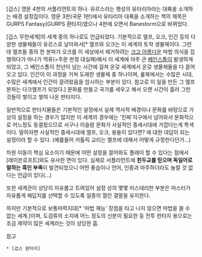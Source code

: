 [겁스] 영문 4판의 서플리먼트의 하나. 유르스라는 행성의 유타리아라는 대륙을 소개하는 배경 설정집이다. 영문 3판(국문 1판)에서 유타리아 대륙을 소개하는 책의 제목은 GURPS Fantasy(GURPS 환타지)였으나 4판에 오면서 Banestorm으로 바뀌었다.

[겁스 무한세계]의 세계 중의 하나로도 언급되었다. 기본적으로 엘프, 오크, 인간 등의 다양한 생물체들이 유르스로 날아와서[* 엘프와 오크는 이 세계의 토착 생물체이다. 그런데 엘프들 중의 한 분파가 오크를 이 세상에서 제거하려는 [[크고 아름다운]] 마법 의식을 집행하다가 마나가 역류(=주문 판정 대실패)해서 이 세계에 아주 큰 [[베인스톰]]이 발생하게 되었고, 그 베인스톰이 천년이 넘는 시간에 걸쳐 온갖 세계에서 온갖 생물체들을 다 끌어오고 있다. 인간이 이 과정을 거쳐 도래한 생물체 중 하나이며, 룰북에서는 수많은 시대, 수많은 세계에서 인간이 끌려왔음을 암시하는 부분이 있다. 참고로 이 일을 만든 그 엘프 분파는 다크엘프가 되었다.] 문화를 만들고 국가를 세우고 해서 오랜 시간이 흘러 그런 것들이 쌓이고 쌓여 나온 판타지다. 

일반적으로 판타지물들은 기본적인 설정에서 실제 역사적 배경이나 문화를 바탕으로 가상의 설정을 하는 경우가 많지만 이 세계의 경우에는 '진짜'지구에서 넘어와서 문화적으로 어느정도 동결됬으므로 서구나 이슬람 문화가 사실적인 중세시대에 가깝다는게 특색이다. 말하자면 사실적인 중세시대에 엘프, 오크, 용들이 있다면? 에 대한 대답이 되는 설정이라 할 수 있다. (예를들어 카톨릭 교리는 엘프에 대해서 어떻게 규정한다던가...)

차원 이동이 핵심 요소이기 때문에 어떤 설정을 끌어와도 플레이 할 수 있다는 점에서 [레이븐로프트]와도 유사한 면이 있다. 실제로 서플리먼트에 '''힌두교를 믿으며 독일어로 말하는 흑인 부족'''이 발견되었으니 어떤 풍습이나 언어, 인종과 마주하더라도 놀랄 것 없다는 언급이 있다(...)

또한 세계관이 상당히 자유롭고 트여있어 설정 상의 몇몇 미스테리한 부분은 마스터가 자유롭게 해답지를 선택할 수 있도록 일종의 열린 결말을 유지한다.

하지만 기본적으로 보통마력지대[* '마법 재능' 장점을 타고 나지 않으면 마법을 쓸 수 없는 세계.]이며, 도검류의 소지에 어느 정도의 신분이 필요한 등 전투 판타지 용으로는 조금 제약이 많은 세계라는 것이 상당한 흠.

참고

 * [겁스 판타지]
